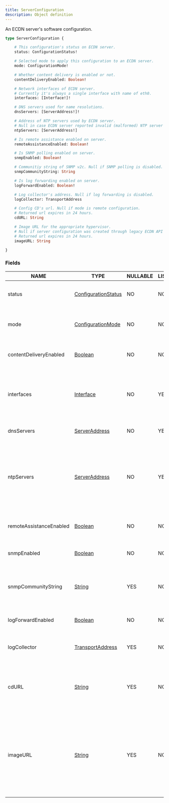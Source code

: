 ```yaml
---
title: ServerConfiguration
description: Object definition
---
```


An ECDN server's software configuration.

```graphql
type ServerConfiguration {

	# This configuration's status on ECDN server.
	status: ConfigurationStatus!

	# Selected mode to apply this configuration to an ECDN server.
	mode: ConfigurationMode!

	# Whether content delivery is enabled or not.
	contentDeliveryEnabled: Boolean!

	# Network interfaces of ECDN server.
	# Currently it's always a single interface with name of eth0.
	interfaces: [Interface!]!

	# DNS servers used for name resolutions.
	dnsServers: [ServerAddress!]!

	# Address of NTP servers used by ECDN server.
	# Null in case ECDN server reported invalid (malformed) NTP server addresses.
	ntpServers: [ServerAddress!]

	# Is remote assistance enabled on server.
	remoteAssistanceEnabled: Boolean!

	# Is SNMP polling enabled on server.
	snmpEnabled: Boolean!

	# Communitiy string of SNMP v2c. Null if SNMP polling is disabled.
	snmpCommunityString: String

	# Is log forwarding enabled on server.
	logForwardEnabled: Boolean!

	# Log collector's address. Null if log forwarding is disabled.
	logCollector: TransportAddress

	# Config CD's url. Null if mode is remote configuration.
	# Returned url expires in 24 hours.
	cdURL: String

	# Image URL for the appropriate hypervisor.
	# Null if server configuration was created through legacy ECDN API (or legacy portal).
	# Returned url expires in 24 hours.
	imageURL: String

}
```

### Fields

| NAME | TYPE | NULLABLE | LIST | DESCRIPTION |
| - | - | - | - | - |
| status | [ConfigurationStatus](../ecdn-api-enums/ConfigurationStatus) | NO | NO | This configuration's status on ECDN server. | 
| mode | [ConfigurationMode](../ecdn-api-enums/ConfigurationMode) | NO | NO | Selected mode to apply this configuration to an ECDN server. | 
| contentDeliveryEnabled | [Boolean](../ecdn-api-scalars/Boolean) | NO | NO | Whether content delivery is enabled or not. | 
| interfaces | [Interface](../ecdn-api-objects/Interface) | NO | YES | Network interfaces of ECDN server.<br/>Currently it's always a single interface with name of eth0. | 
| dnsServers | [ServerAddress](../ecdn-api-scalars/ServerAddress) | NO | YES | DNS servers used for name resolutions. | 
| ntpServers | [ServerAddress](../ecdn-api-scalars/ServerAddress) | NO | YES | Address of NTP servers used by ECDN server.<br/>Null in case ECDN server reported invalid (malformed) NTP server addresses. | 
| remoteAssistanceEnabled | [Boolean](../ecdn-api-scalars/Boolean) | NO | NO | Is remote assistance enabled on server. | 
| snmpEnabled | [Boolean](../ecdn-api-scalars/Boolean) | NO | NO | Is SNMP polling enabled on server. | 
| snmpCommunityString | [String](../ecdn-api-scalars/String) | YES | NO | Communitiy string of SNMP v2c. Null if SNMP polling is disabled. | 
| logForwardEnabled | [Boolean](../ecdn-api-scalars/Boolean) | NO | NO | Is log forwarding enabled on server. | 
| logCollector | [TransportAddress](../ecdn-api-scalars/TransportAddress) | YES | NO | Log collector's address. Null if log forwarding is disabled. | 
| cdURL | [String](../ecdn-api-scalars/String) | YES | NO | Config CD's url. Null if mode is remote configuration.<br/>Returned url expires in 24 hours. | 
| imageURL | [String](../ecdn-api-scalars/String) | YES | NO | Image URL for the appropriate hypervisor.<br/>Null if server configuration was created through legacy ECDN API (or legacy portal).<br/>Returned url expires in 24 hours. | 

